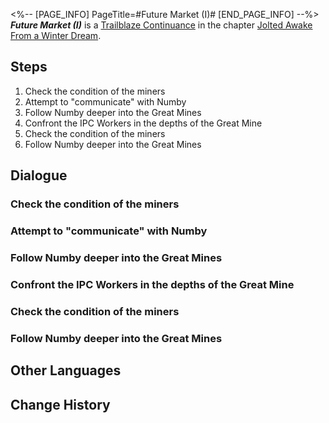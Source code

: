 <%-- [PAGE_INFO]
PageTitle=#Future Market (I)#
[END_PAGE_INFO] --%>
{{Stub|Dialogue.}}
{{Mission Infobox
|id            = 2010202
|title         = 
|image         = <!--Mission Future Market (I).png-->
|type          = Trailblaze Continuance
|event_name    = 
|chapter       = Jolted Awake From a Winter Dream
|requirements  = 
|summary       = <!--official mission summary from Fate's Atlas-->
|characters    = Bossy Worker; March 7th; Numby; Seele; Timid Miner; Trailblazer
|startLocation = [[Jarilo-VI]] - [[<!--starting area-->]]
|world         = Jarilo-VI
|area          = <!--starting area-->
|prev          = 
|next          = 
|rewards       = Trailblaze EXP*700; Stellar Jade*110; Traveler's Guide*5; Lost Crystal*4; Credit*40,000
}}
'''''Future Market (I)''''' is a [[Trailblaze Continuance]] in the chapter [[Jolted Awake From a Winter Dream]].

==Steps==
# Check the condition of the miners
# Attempt to "communicate" with Numby
# Follow Numby deeper into the Great Mines
# Confront the IPC Workers in the depths of the Great Mine
# Check the condition of the miners
# Follow Numby deeper into the Great Mines

<!--
==Gameplay Notes==

--><!--
==Trial Character==

-->
==Dialogue==
{{Stub Dialogue}}
{{Dialogue Start}}
:{{tx}}
{{Dialogue End}}

===Check the condition of the miners===
{{Mission Description|type=continuance|location=<!--to be added-->|update|(Trailblazer)'s Trailblaze Daily Report:<br />Lots of miners look dazed. Need to chat with them.}}
{{Dialogue Start}}
:{{tx}}
{{Dialogue End}}

===Attempt to "communicate" with Numby===
{{Mission Description|type=continuance|location=<!--to be added-->|update|(Trailblazer)'s Trailblaze Daily Report:<br />Trotter! Trotter! Little~ Trotter!}}
{{Dialogue Start}}
:{{tx}}
{{Dialogue End}}

===Follow Numby deeper into the Great Mines===
{{Mission Description|type=continuance|location=<!--to be added-->|update|(Trailblazer)'s Trailblaze Daily Report:<br />The Trotter seems to be leading the way for us. Follow it for now.}}
{{Dialogue Start}}
:{{tx}}
{{Dialogue End}}

===Confront the IPC Workers in the depths of the Great Mine===
{{Mission Description|type=continuance|location=<!--to be added-->|update|(Trailblazer)'s Trailblaze Daily Report:<br />Found the IPC's rascals. Little Trotter was pretty useful. Time to smash.}}
{{Dialogue Start}}
:{{tx}}
{{Dialogue End}}

===Check the condition of the miners===
{{Mission Description|type=continuance|location=<!--to be added-->|update|(Trailblazer)'s Trailblaze Daily Report:<br />Lots of miners look dazed. Need to chat with them.}}
{{Dialogue Start}}
:{{tx}}
{{Dialogue End}}

===Follow Numby deeper into the Great Mines===
{{Mission Description|type=continuance|location=<!--to be added-->|update|(Trailblazer)'s Trailblaze Daily Report:<br />The Trotter seems to be leading the way for us. Follow it for now.}}
{{Dialogue Start}}
:{{tx}}
{{Dialogue End}}

==Other Languages==
{{Other Languages
|en   = Future Market (I)
|zhs  = 未来市场•其一
|zht  = 未來市場•其一
|ja   = フューチャーズマーケット・一
|ko   = 미래 시장•1
|es   = El mercado del mañana&nbsp;I
|fr   = Marché à terme (I)
|ru   = Рынок будущего I
|th   = ตลาดแห่งอนาคต 1
|vi   = Thị Trường Tương Lai 1
|de   = Markt der Zukunft (Teil 1)
|id   = Pasar Masa Depan 1
|pt   = Mercado Futuro (I)
}}

==Change History==
{{Change History|1.4}}
